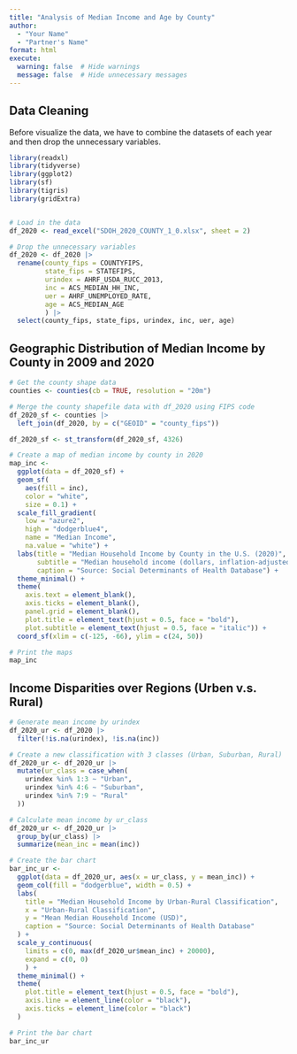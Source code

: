 ```yaml
---
title: "Analysis of Median Income and Age by County"
author: 
  - "Your Name"
  - "Partner's Name"
format: html 
execute:
  warning: false  # Hide warnings
  message: false  # Hide unnecessary messages
---
```


## Data Cleaning

Before visualize the data, we have to combine the datasets of each year and then drop the unnecessary variables.

```r

library(readxl)
library(tidyverse)
library(ggplot2)
library(sf)
library(tigris)
library(gridExtra)


# Load in the data
df_2020 <- read_excel("SDOH_2020_COUNTY_1_0.xlsx", sheet = 2)

# Drop the unnecessary variables
df_2020 <- df_2020 |>
  rename(county_fips = COUNTYFIPS,
         state_fips = STATEFIPS,
         urindex = AHRF_USDA_RUCC_2013, 
         inc = ACS_MEDIAN_HH_INC, 
         uer = AHRF_UNEMPLOYED_RATE, 
         age = ACS_MEDIAN_AGE
         ) |>
  select(county_fips, state_fips, urindex, inc, uer, age)

```

## Geographic Distribution of Median Income by County in 2009 and 2020

```r

# Get the county shape data
counties <- counties(cb = TRUE, resolution = "20m")

# Merge the county shapefile data with df_2020 using FIPS code
df_2020_sf <- counties |>
  left_join(df_2020, by = c("GEOID" = "county_fips"))

df_2020_sf <- st_transform(df_2020_sf, 4326)

# Create a map of median income by county in 2020
map_inc <-
  ggplot(data = df_2020_sf) +
  geom_sf(
    aes(fill = inc), 
    color = "white",
    size = 0.1) + 
  scale_fill_gradient(
    low = "azure2", 
    high = "dodgerblue4", 
    name = "Median Income", 
    na.value = "white") +
  labs(title = "Median Household Income by County in the U.S. (2020)",
       subtitle = "Median household income (dollars, inflation-adjusted to data file year)",
       caption = "Source: Social Determinants of Health Database") + 
  theme_minimal() +  
  theme(
    axis.text = element_blank(), 
    axis.ticks = element_blank(),  
    panel.grid = element_blank(),  
    plot.title = element_text(hjust = 0.5, face = "bold"), 
    plot.subtitle = element_text(hjust = 0.5, face = "italic")) +
  coord_sf(xlim = c(-125, -66), ylim = c(24, 50)) 

# Print the maps
map_inc


```


## Income Disparities over Regions (Urben v.s. Rural)

```r

# Generate mean income by urindex
df_2020_ur <- df_2020 |>
  filter(!is.na(urindex), !is.na(inc))

# Create a new classification with 3 classes (Urban, Suburban, Rural)
df_2020_ur <- df_2020_ur |>
  mutate(ur_class = case_when(
    urindex %in% 1:3 ~ "Urban",
    urindex %in% 4:6 ~ "Suburban",
    urindex %in% 7:9 ~ "Rural"
  ))

# Calculate mean income by ur_class
df_2020_ur <- df_2020_ur |>
  group_by(ur_class) |>
  summarize(mean_inc = mean(inc))

# Create the bar chart
bar_inc_ur <- 
  ggplot(data = df_2020_ur, aes(x = ur_class, y = mean_inc)) +
  geom_col(fill = "dodgerblue", width = 0.5) +
  labs(
    title = "Median Household Income by Urban-Rural Classification",
    x = "Urban-Rural Classification",
    y = "Mean Median Household Income (USD)",
    caption = "Source: Social Determinants of Health Database"
  ) +
  scale_y_continuous(
    limits = c(0, max(df_2020_ur$mean_inc) + 20000), 
    expand = c(0, 0)
    ) +
  theme_minimal() +  
  theme(
    plot.title = element_text(hjust = 0.5, face = "bold"), 
    axis.line = element_line(color = "black"), 
    axis.ticks = element_line(color = "black")
  )

# Print the bar chart
bar_inc_ur
```




